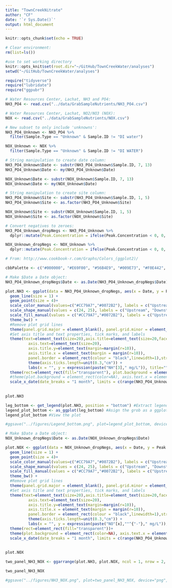 ```yaml
---
title: "TownCreekNitrate"
author: "CF"
date: '`r Sys.Date()`'
output: html_document
---
```


```r
knitr::opts_chunk$set(echo = TRUE)
```


```r
# Clear environment:
rm(list=ls())

#use to set working directory 
knitr::opts_knit$set(root.dir="~/GitHub/TownCreekWater/analyses")
setwd("~/GitHub/TownCreekWater/analyses")
```

```r
require("tidyverse")
require("lubridate")
require("ggpubr")
```


```r
# Water Resources Center, Lachat, NH3 and PO4:
NH3_PO4 <- read.csv("../data/GrabSampleNutrients/NH3_PO4.csv")

# Water Resources Center, Lachat, NO2/NO3 (NOX):
NOX <- read.csv("../data/GrabSampleNutrients/NOX.csv")
```


```r
# New subset to only include 'unknowns':
NH3_PO4_Unknown <- NH3_PO4 %>%
  filter(Sample.Type == "Unknown" & Sample.ID != "DI water")

NOX_Unknown <- NOX %>%
  filter(Sample.Type == "Unknown" & Sample.ID != "DI WATER")

# String manipulation to create date column:
NH3_PO4_Unknown$Date <- substr(NH3_PO4_Unknown$Sample.ID, 7, 13)
NH3_PO4_Unknown$Date <- my(NH3_PO4_Unknown$Date)

NOX_Unknown$Date <- substr(NOX_Unknown$Sample.ID, 7, 13)
NOX_Unknown$Date <- my(NOX_Unknown$Date)

# String manipulation to create site column:
NH3_PO4_Unknown$Site <- substr(NH3_PO4_Unknown$Sample.ID, 1, 5)
NH3_PO4_Unknown$Site <- as.factor(NH3_PO4_Unknown$Site)

NOX_Unknown$Site <- substr(NOX_Unknown$Sample.ID, 1, 5)
NOX_Unknown$Site <- as.factor(NOX_Unknown$Site)

# Convert negatives to zeroes:
NH3_PO4_Unknown_dropNegs <- NH3_PO4_Unknown %>%
  dplyr::mutate(Peak.Concentration = ifelse(Peak.Concentration < 0, 0, Peak.Concentration))

NOX_Unknown_dropNegs <- NOX_Unknown %>%
  dplyr::mutate(Peak.Concentration = ifelse(Peak.Concentration < 0, 0, Peak.Concentration))
```


```r
# From: http://www.cookbook-r.com/Graphs/Colors_(ggplot2)/

cbbPalette <- c("#000000", "#E69F00", "#56B4E9", "#009E73", "#F0E442", "#0072B2", "#D55E00", "#CC79A7")
```



```r
# Make $Date a Date object:
NH3_PO4_Unknown_dropNegs$Date <- as.Date(NH3_PO4_Unknown_dropNegs$Date)

plot.NH3 <- ggplot(data = NH3_PO4_Unknown_dropNegs, aes(x = Date, y = Peak.Concentration, shape=Site, color=Site, fill = Site)) +
  geom_line(size = 1) +
  geom_point(size = 4)+
  scale_color_manual(values=c("#CC79A7","#0072B2"), labels = c("Upstream", "Downstream"), name="Sample Location") +
  scale_shape_manual(values = c(24, 25), labels = c("Upstream", "Downstream"), name = "Sample Location")+
  scale_fill_manual(values = c("#CC79A7","#0072B2"), labels = c("Upstream", "Downstream"), name="Sample Location")+
  theme_bw() +
  #Remove plot grid lines
  theme(panel.grid.major = element_blank(), panel.grid.minor = element_blank()) + 
  #Set axis title and text properties, tick marks, and labels
  theme(text=element_text(size=20),axis.title=element_text(size=20,face="bold"),
          axis.text=element_text(size=20),  
          axis.title.y=element_text(margin=margin(r=10)),
          axis.title.x = element_text(margin = margin(r=10)),
          panel.border = element_rect(colour = "black",linewidth=1),strip.text = element_text(size = 20), legend.position="bottom", legend.title = element_text(size=20), legend.text=element_text(size=20)) + 
          theme(axis.ticks.length=unit(0.3,"cm")) + 
          labs(x = "", y = expression(paste("NH"[3]," mg/L")), title="") +
  theme(rect=element_rect(fill="transparent"), plot.background = element_rect(color=NA), axis.text.x = element_blank())+
  #theme(plot.background = element_rect(color=NA), axis.text.x = element_text(angle=45, hjust = 1))+
  scale_x_date(date_breaks = "1 month", limits = c(range(NH3_PO4_Unknown_dropNegs$Date)), date_labels = "%b %y")
  
 
plot.NH3
```

```r
leg_bottom <- get_legend(plot.NH3, position = "bottom") #Extract legend as a legend Grob
legend_plot_bottom <- as_ggplot(leg_bottom) #Asign the grob as a ggplot
legend_plot_bottom #View the plot

#ggsave("../figures/Legend_bottom.png", plot=legend_plot_bottom, device="png", path=NULL, scale=1, dpi=300, height = 3, width = 12, limitsize=T, bg="white")
```

```r
# Make $Date a Date object:
NOX_Unknown_dropNegs$Date <- as.Date(NOX_Unknown_dropNegs$Date)

plot.NOX <- ggplot(data = NOX_Unknown_dropNegs, aes(x = Date, y = Peak.Concentration, shape=Site, color=Site, fill = Site)) +
  geom_line(size = 1) +
  geom_point(size = 4)+
  scale_color_manual(values=c("#CC79A7","#0072B2"), labels = c("Upstream", "Downstream"), name="Sample Location") +
  scale_shape_manual(values = c(24, 25), labels = c("Upstream", "Downstream"), name = "Sample Location")+
  scale_fill_manual(values = c("#CC79A7","#0072B2"), labels = c("Upstream", "Downstream"), name="Sample Location")+
  theme_bw() +
  #Remove plot grid lines
  theme(panel.grid.major = element_blank(), panel.grid.minor = element_blank()) + 
  #Set axis title and text properties, tick marks, and labels
  theme(text=element_text(size=20),axis.title=element_text(size=20,face="bold"),
          axis.text=element_text(size=20),  
          axis.title.y=element_text(margin=margin(r=10)),
          axis.title.x = element_text(margin = margin(r=10)),
          panel.border = element_rect(colour = "black",linewidth=1),strip.text = element_text(size = 20), legend.position="bottom", legend.title = element_text(size=20), legend.text=element_text(size=20)) + 
          theme(axis.ticks.length=unit(0.3,"cm")) + 
          labs(x = "", y = expression(paste("NO"[x],""^{"-"}," mg/L")), title="") +
  theme(rect=element_rect(fill="transparent"))+
  theme(plot.background = element_rect(color=NA), axis.text.x = element_text(angle=45, hjust = 1))+
  scale_x_date(date_breaks = "1 month", limits = c(range(NH3_PO4_Unknown_dropNegs$Date)), date_labels = "%b %y")
  
 
plot.NOX
```


```r
two_panel_NH3_NOX <- ggarrange(plot.NH3, plot.NOX, ncol = 1, nrow = 2, labels = NULL, legend = "none")

two_panel_NH3_NOX

#ggsave("../figures/NH3_NOX.png", plot=two_panel_NH3_NOX, device="png", path=NULL, scale=1, width=12, height=10, dpi=600, limitsize=TRUE, bg="white")
```




